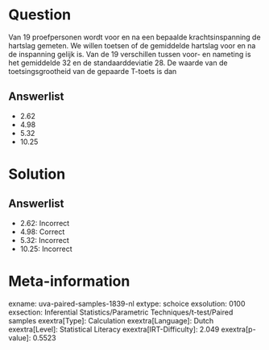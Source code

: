 Question
========

Van 19 proefpersonen wordt voor en na een bepaalde krachtsinspanning de
hartslag gemeten. We willen toetsen of de gemiddelde hartslag voor en na
de inspanning gelijk is. Van de 19 verschillen tussen voor- en nameting
is het gemiddelde 32 en de standaarddeviatie 28. De waarde van de
toetsingsgrootheid van de gepaarde T-toets is dan

Answerlist
----------

* 2.62
* 4.98
* 5.32
* 10.25

Solution
========

Answerlist
----------

* 2.62: Incorrect
* 4.98: Correct
* 5.32: Incorrect
* 10.25: Incorrect

Meta-information
================
exname: uva-paired-samples-1839-nl
extype: schoice
exsolution: 0100
exsection: Inferential Statistics/Parametric Techniques/t-test/Paired samples
exextra[Type]: Calculation
exextra[Language]: Dutch
exextra[Level]: Statistical Literacy
exextra[IRT-Difficulty]: 2.049
exextra[p-value]: 0.5523
